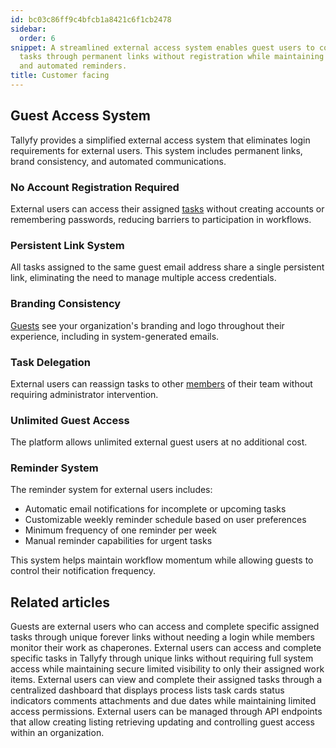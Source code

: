 ```yaml
---
id: bc03c86ff9c4bfcb1a8421c6f1cb2478
sidebar:
  order: 6
snippet: A streamlined external access system enables guest users to complete assigned
  tasks through permanent links without registration while maintaining branded communications
  and automated reminders.
title: Customer facing
---
```


## Guest Access System

Tallyfy provides a simplified external access system that eliminates login requirements for external users. This system includes permanent links, brand consistency, and automated communications.

<lite-vimeo videoid="905736219"></lite-vimeo>

### No Account Registration Required

External users can access their assigned [tasks](/products/pro/tracking-and-tasks/tasks/) without creating accounts or remembering passwords, reducing barriers to participation in workflows.

### Persistent Link System

All tasks assigned to the same guest email address share a single persistent link, eliminating the need to manage multiple access credentials.

### Branding Consistency

[Guests](/products/pro/documenting/guests/) see your organization's branding and logo throughout their experience, including in system-generated emails.

### Task Delegation

External users can reassign tasks to other [members](/products/pro/documenting/members/) of their team without requiring administrator intervention.

### Unlimited Guest Access

The platform allows unlimited external guest users at no additional cost.

### Reminder System

The reminder system for external users includes:

- Automatic email notifications for incomplete or upcoming tasks
- Customizable weekly reminder schedule based on user preferences
- Minimum frequency of one reminder per week
- Manual reminder capabilities for urgent tasks

This system helps maintain workflow momentum while allowing guests to control their notification frequency.


## Related articles
<CardGrid>
<LinkTitleCard header="<b>Documenting > Guests</b>" href="/products/pro/documenting/guests/" > Guests are external users who can access and complete specific assigned tasks through unique forever links without needing a login while members monitor their work as chaperones. </LinkTitleCard>
<LinkTitleCard header="<b>Guests > What is a guest</b>" href="/products/pro/documenting/guests/what-is-a-guest/" > External users can access and complete specific tasks in Tallyfy through unique links without requiring full system access while maintaining secure limited visibility to only their assigned work items. </LinkTitleCard>
<LinkTitleCard header="<b>Guests > The guest view</b>" href="/products/pro/documenting/guests/how-can-guests-monitor-their-processes-on-tallyfy/" > External users can view and complete their assigned tasks through a centralized dashboard that displays process lists task cards status indicators comments attachments and due dates while maintaining limited access permissions. </LinkTitleCard>
<LinkTitleCard header="<b>Code Samples > Managing guests</b>" href="/products/pro/integrations/open-api/code-samples/guests/" > External users can be managed through API endpoints that allow creating listing retrieving updating and controlling guest access within an organization. </LinkTitleCard>
</CardGrid>